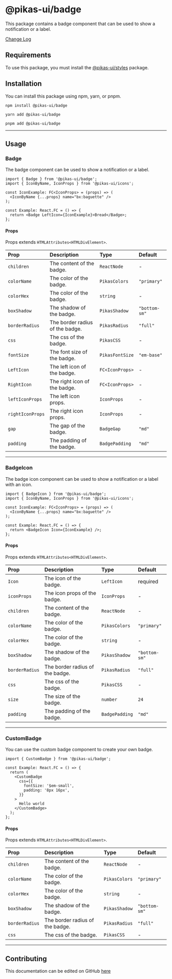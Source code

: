

<NextSeo title="Badge" />

# @pikas-ui/badge

This package contains a badge component that can be used to show a notification or a label.

<a href="https://github.com/Achaak/pikas/blob/main/packages/ui/badge/CHANGELOG.md">
  Change Log
</a>

## Requirements

To use this package, you must install the <a href={stylesLink}>@pikas-ui/styles</a> package.

## Installation

You can install this package using npm, yarn, or pnpm.

```
npm install @pikas-ui/badge
```

```
yarn add @pikas-ui/badge
```

```
pnpm add @pikas-ui/badge
```

---

## Usage

### Badge

The badge component can be used to show a notification or a label.

<BadgeExample />

```tsx
import { Badge } from '@pikas-ui/badge';
import { IconByName, IconProps } from '@pikas-ui/icons';

const IconExample: FC<IconProps> = (props) => (
  <IconByName {...props} name="bx:baguette" />
);

const Example: React.FC = () => {
  return <Badge LeftIcon={IconExample}>Bread</Badge>;
};
```

#### Props

Props extends `HTMLAttributes<HTMLDivElement>`.

| Prop             | Description                     | Type            | Default                |
| :--------------- | :------------------------------ | :-------------- | :--------------------- |
| `children`       | The content of the badge.       | `ReactNode`     | -                      |
| `colorName`      | The color of the badge.         | `PikasColors`   | `"primary"`            |
| `colorHex`       | The color of the badge.         | `string`        | -                      |
| `boxShadow`      | The shadow of the badge.        | `PikasShadow`   | `"bottom-sm"` |
| `borderRadius`   | The border radius of the badge. | `PikasRadius`   | `"full"`               |
| `css`            | The css of the badge.           | `PikasCSS`      | -                      |
| `fontSize`       | The font size of the badge.     | `PikasFontSize` | `"em-base"`            |
| `LeftIcon`       | The left icon of the badge.     | `FC<IconProps>` | -                      |
| `RightIcon`      | The right icon of the badge.    | `FC<IconProps>` | -                      |
| `leftIconProps`  | The left icon props.            | `IconProps`     | -                      |
| `rightIconProps` | The right icon props.           | `IconProps`     | -                      |
| `gap`            | The gap of the badge.           | `BadgeGap`      | `"md"`                 |
| `padding`        | The padding of the badge.       | `BadgePadding`  | `"md"`                 |

---

### BadgeIcon

The badge icon component can be used to show a notification or a label with an icon.

<BadgeIconExample />

```tsx
import { BadgeIcon } from '@pikas-ui/badge';
import { IconByName, IconProps } from '@pikas-ui/icons';

const IconExample: FC<IconProps> = (props) => (
  <IconByName {...props} name="bx:baguette" />
);

const Example: React.FC = () => {
  return <BadgeIcon Icon={IconExample} />;
};
```

#### Props

Props extends `HTMLAttributes<HTMLDivElement>`.

| Prop           | Description                     | Type           | Default                |
| :------------- | :------------------------------ | :------------- | :--------------------- |
| `Icon`         | The icon of the badge.          | `LeftIcon`     | required               |
| `iconProps`    | The icon props of the badge.    | `IconProps`    | -                      |
| `children`     | The content of the badge.       | `ReactNode`    | -                      |
| `colorName`    | The color of the badge.         | `PikasColors`  | `"primary"`            |
| `colorHex`     | The color of the badge.         | `string`       | -                      |
| `boxShadow`    | The shadow of the badge.        | `PikasShadow`  | `"bottom-sm"` |
| `borderRadius` | The border radius of the badge. | `PikasRadius`  | `"full"`               |
| `css`          | The css of the badge.           | `PikasCSS`     | -                      |
| `size`         | The size of the badge.          | `number`       | `24`                   |
| `padding`      | The padding of the badge.       | `BadgePadding` | `"md"`                 |

---

### CustomBadge

You can use the custom badge component to create your own badge.

<CustomBadgeExample />

```tsx
import { CustomBadge } from '@pikas-ui/badge';

const Example: React.FC = () => {
  return (
    <CustomBadge
      css={{
        fontSize: '$em-small',
        padding: '8px 16px',
      }}
    >
      Hello world
    </CustomBadge>
  );
};
```

#### Props

Props extends `HTMLAttributes<HTMLDivElement>`.

| Prop           | Description                     | Type          | Default                |
| :------------- | :------------------------------ | :------------ | :--------------------- |
| `children`     | The content of the badge.       | `ReactNode`   | -                      |
| `colorName`    | The color of the badge.         | `PikasColors` | `"primary"`            |
| `colorHex`     | The color of the badge.         | `string`      | -                      |
| `boxShadow`    | The shadow of the badge.        | `PikasShadow` | `"bottom-sm"` |
| `borderRadius` | The border radius of the badge. | `PikasRadius` | `"full"`               |
| `css`          | The css of the badge.           | `PikasCSS`    | -                      |

---

## Contributing

This documentation can be edited on GitHub [here](https://github.com/Achaak/pikas/blob/main/apps/docs-ui/pages/components/badge.mdx)
